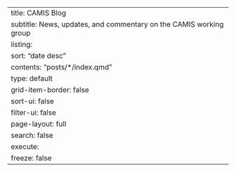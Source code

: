 ---
title: CAMIS Blog
subtitle: News, updates, and commentary on the CAMIS working group
listing:
  sort: "date desc"
  contents: "posts/*/index.qmd"
  type: default
  grid-item-border: false
  sort-ui: false
  filter-ui: false
page-layout: full
search: false
execute: 
  freeze: false
---